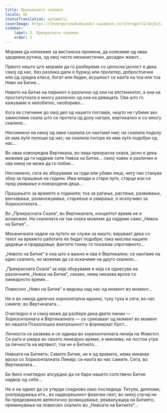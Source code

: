 ```yaml
---
title: Прекрасното скалило
locale: mk
statusTranslation: automatic
coverImage: https://lhvmrqwrcowdvduuaukz.supabase.co/storage/v1/object/public/strapi-uploads/small_cover-tratado-de-psicologia-revolucionaria.webp-5e15e1cec4e0ebebcde5d7fc7565d8fd.webp
sidebar:
    label: 2. Прекрасното скалило
    order: 2
---
```

Мораме да копнееме за вистинска промена, да излеземе од оваа здодевна рутина, од овој чисто механистички, досаден живот...

Првото нешто што мораме да го разбереме со целосна јасност е дека секој од нас, без разлика дали е буржуј или пролетер, добростоечки или од средна класа, богат или беден, всушност се наоѓа на тоа или тоа Ниво на Битие...

Нивото на Битие на пијаниот е различно од она на апстинентот, а она на проститутката е многу различно од она на девицата. Ова што го кажуваме е непобитно, необориво...

Кога ќе стигнеме до овој дел од нашето поглавје, ништо не губиме ако замислиме скала што се протега од долу нагоре, вертикално и со многу скалила...

Несомнено на некој од овие скалила се наоѓаме ние; на скалила подолу ќе има луѓе полоши од нас; на скалила погоре ќе има луѓе подобри од нас...

Во оваа извонредна Вертикала, во оваа прекрасна скала, јасно е дека можеме да ги најдеме сите Нивоа на Битие... секој човек е различен и ова никој не може да го побие...

Несомнено, сега не зборуваме за грди или убави лица, ниту пак станува збор за прашање на години. Има млади и стари луѓе, старци кои се пред умирање и новородени деца...

Прашањето за времето и годините; тоа за раѓање, растење, развивање, венчавање, размножување, стареење и умирање, е исклучиво за Хоризонталата...

Во „Прекрасната Скала“, во Вертикалата, концептот време не е возможен. На скалилата на таа скала можеме да најдеме само „Нивоа на Битие“...

Механичката надеж на луѓето не служи за ништо; веруваат дека со текот на времето работите ќе бидат подобри; така мислеа нашите дедовци и прадедовци; фактите токму го покажаа спротивното...

„Нивото на Битие“ е она што е важно и ова е Вертикално; се наоѓаме на едно скалило, но можеме да се искачиме на друго скалило...

„Прекрасната Скала“ за која зборуваме и која се однесува на различните „Нивоа на Битие“, секако, нема никаква врска со линеарното време...

Повисоко „Ниво на Битие“ е веднаш над нас од момент во момент...

Не е во некоја далечна хоризонтална иднина, туку тука и сега; во нас самите; во Вертикалата...

Очигледно е и секој може да разбере дека двете линии — Хоризонталната и Вертикалната — се среќаваат од момент во момент во нашата Психолошка внатрешност и формираат Крст...

Личноста се развива и се одвива во хоризонталната линија на Животот. Се раѓа и умира во своето линеарно време; е минлива; не постои утре за личноста на мртвиот; тоа не е Битието...

Нивоата на Битието; Самото Битие, не е од времето, нема никаква врска со Хоризонталната Линија; се наоѓа во нас самите. Сега, во Вертикалата...

Би било очигледно апсурдно да се бара нашето сопствено Битие надвор од себе...

Не е на одмет да се утврди следново како последица: Титули, дипломи, унапредувања итн., во надворешниот физички свет, во никој случај не би предизвикале автентично возвишување, реавалуација на Битието, преминување на повисоко скалило во „Нивоата на Битието“...

